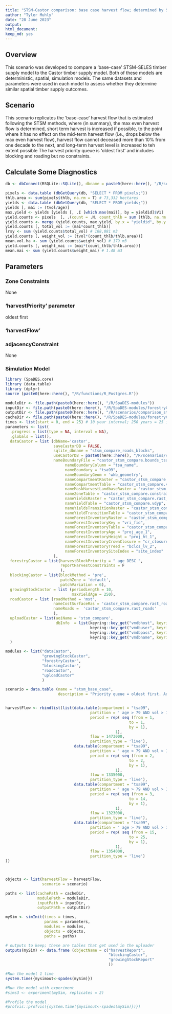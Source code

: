 ```yaml
---
title: "STSM-Castor comparison: base case harvest flow; determined by STSM adn fit to Castor model."
author: "Tyler Muhly"
date: "28 June 2023"
output:
html_document: 
keep_md: yes
---
```


```{=html}
<!--
Copyright 2023 Province of British Columbia
 
Licensed under the Apache License, Version 2.0 (the "License");
you may not use this file except in compliance with the License.
You may obtain a copy of the License at
 
http://www.apache.org/licenses/LICENSE-2.0
 
Unless required by applicable law or agreed to in writing, software distributed under the License is distributed on an "AS IS" BASIS,
WITHOUT WARRANTIES OR CONDITIONS OF ANY KIND, either express or implied.
See the License for the specific language governing permissions and limitations under the License.-->
```
## Overview

This scenario was developed to compare a 'base-case' STSM-SELES timber
supply model to the Castor timber supply model. Both of these models are
deterministic, spatial, simulation models. The same datasets and
parameters were used in each model to assess whether they determine
similar spatial timber supply outcomes.

## Scenario

This scenario replicates the 'base-case' harvest flow that is estimated
following the STSM methods, where (in summary), the max even harvest
flow is determined, short term harvest is increased if possible, to the
point where it has no effect on the mid-term harvest flow (i.e., drops
below the max even harvest flow), harvest flow cannot deceased more than
10% from one decade to the next, and long-term harvest level is
increased to teh extent possible The harvest priority queue is 'oldest
first' and includes blocking and roading but no constraints.

## Calculate Some Diagnostics

```r

db <- dbConnect(RSQLite::SQLite(), dbname = paste0(here::here(), "/R/scenarios/comparison_stsm/stsm_compare_blocks_roads_castordb.sqlite"))

pixels <- data.table (dbGetQuery(db, "SELECT * FROM pixels;"))
thlb.area <- sum(pixels$thlb, na.rm = T) # 73,332 hectares
yields <- data.table (dbGetQuery(db, "SELECT * FROM yields;"))
yields [, mai := (tvol/age)]
max.yield <- yields [yields [, .I [which.max(mai)], by = yieldid]$V1]
yield.counts <- pixels  [, .(count = .N, count_thlb = sum (thlb, na.rm = T)), by = yieldid]
yield.counts <- merge (yield.counts, max.yield, by.x = "yieldid", by.y = "yieldid")
yield.counts [, total_vol := (mai*count_thlb)]
lrsy <- sum (yield.counts$total_vol) # 108,881 m3
yield.counts [, weight_vol := (tvol*(count_thlb/thlb.area))]
mean.vol.ha <- sum (yield.counts$weight_vol) # 179 m3
yield.counts [, weight_mai := (mai*(count_thlb/thlb.area))]
mean.mai <- sum (yield.counts$weight_mai) # 1.48 m3

```

## Parameters

### Zone Constraints

None

### 'harvestPriority' parameter

oldest first

### 'harvestFlow'

### adjacencyConstraint

None

### Simulation Model

```r
library (SpaDES.core)
library (data.table)
library (dplyr)
source (paste0(here::here(), "/R/functions/R_Postgres.R"))

moduleDir <- file.path(paste0(here::here(), "/R/SpaDES-modules"))
inputDir <- file.path(paste0(here::here(), "/R/SpaDES-modules/forestryCastor/inputs")) %>% reproducible::checkPath(create = TRUE)
outputDir <- file.path(paste0(here::here(), "/R/scenarios/comparison_stsm/outputs"))
cacheDir <- file.path(paste0(here::here(), "/R/SpaDES-modules/forestryCastor"))
times <- list(start = 0, end = 25) # 10 year interval; 250 years = 25 intervals
parameters <- list(
  .progress = list(type = NA, interval = NA),
  .globals = list(),
  dataCastor = list (dbName='castor',
                     saveCastorDB = FALSE,
                     sqlite_dbname = "stsm_compare_roads_blocks",
                     useCastorDB = paste0(here::here(), "/R/scenarios/comparison_stsm/stsm_compare_blocks_roads_castordb.sqlite"),
                     nameBoundaryFile = "castor_stsm_compare.bounds_tsa99", 
                          nameBoundaryColumn = "tsa_name", 
                          nameBoundary = "tsa99", 
                          nameBoundaryGeom = 'wkb_geometry',
                          nameCompartmentRaster = "castor_stsm_compare.rast_bounds_tsa99", 
                          nameCompartmentTable = "castor_stsm_compare.vat_bounds_tsa99", 
                          nameMaskHarvestLandbaseRaster = 'castor_stsm_compare.rast_thlb', 
                          nameZoneTable = "castor_stsm_compare.constraints", 
                          nameYieldsRaster = "castor_stsm_compare.rast_ycid_vdyp", 
                          nameYieldTable = "castor_stsm_compare.vdyp", 
                          nameYieldsTransitionRaster = "castor_stsm_compare.rast_ycid_tipsy", 
                          nameYieldTransitionTable = "castor_stsm_compare.tipsy", 
                          nameForestInventoryRaster = "castor_stsm_compare.rast_vri_id", 
                          nameForestInventoryKey = "vri_fid", 
                          nameForestInventoryTable = "castor_stsm_compare.vri",
                          nameForestInventoryAge = "proj_age_1",  
                          nameForestInventoryHeight = "proj_ht_1",
                          nameForestInventoryCrownClosure = "cr_closure",                             
                          nameForestInventoryTreed = "bclcs_lv_2",
                          nameForestInventorySiteIndex = "site_index"    
                     ),
  forestryCastor = list(harvestBlockPriority = " age DESC ", 
                        reportHarvestConstraints = F
                        ),
  blockingCastor = list(blockMethod = 'pre',
                        patchZone = 'default',
                        patchVariation = 6),
  growingStockCastor = list (periodLength = 10,
                             maxYieldAge = 250),
  roadCastor = list (roadMethod = 'mst',
                     nameCostSurfaceRas = 'castor_stsm_compare.rast_road_cost',
                     nameRoads =  'castor_stsm_compare.rast_roads'
                     ),
  uploadCastor = list(aoiName = 'stsm_compare',
                      dbInfo  = list(keyring::key_get("vmdbhost", keyring="postgreSQL"), 
                                     keyring::key_get("vmdbuser", keyring="postgreSQL"), 
                                     keyring::key_get("vmdbpass", keyring="postgreSQL"),  
                                     keyring::key_get("vmdbname", keyring="postgreSQL")))
  )

modules <- list("dataCastor", 
                "growingStockCastor", 
                "forestryCastor", 
                "blockingCastor",
                "roadCastor", 
                "uploadCastor"
                )

scenario = data.table (name = "stsm_base_case",
                       description = "Priority queue = oldest first. Adjacency constraint = None. Includes roads (mst) and blocks (pre). Harvest flow = 147,300 m3/year in decade 1, 133,500 m3/year in decade 2, 132,300 m3/year in decades 3 to 14 and 135,400 m3/year in decades 15 to 25. Minimum harvest age = 80 and minimum harvest volume = 150")


harvestFlow <- rbindlist(list(data.table(compartment = "tsa99",
                                     partition = ' age > 79 AND vol > 149 ', 
                                     period = rep( seq (from = 1,
                                                      to = 1, 
                                                      by = 1),
                                                1), 
                                     flow = 1473000, 
                                     partition_type = 'live'),
                              data.table(compartment = "tsa99",
                                     partition = ' age > 79 AND vol > 149 ', 
                                     period = rep( seq (from = 2,
                                                      to = 2, 
                                                      by = 1),
                                                1), 
                                     flow = 1335000, 
                                     partition_type = 'live'),
                              data.table(compartment = "tsa99",
                                     partition = ' age > 79 AND vol > 149 ', 
                                     period = rep( seq (from = 3,
                                                      to = 14, 
                                                      by = 1),
                                                1), 
                                     flow = 1323000, 
                                     partition_type = 'live'),
                              data.table(compartment = "tsa99",
                                     partition = ' age > 79 AND vol > 149 ', 
                                     period = rep( seq (from = 15,
                                                      to = 25, 
                                                      by = 1),
                                                1), 
                                     flow = 1354000, 
                                     partition_type = 'live')  
))



objects <- list(harvestFlow = harvestFlow, 
                scenario = scenario)

paths <- list(cachePath = cacheDir,
              modulePath = moduleDir,
              inputPath = inputDir,
              outputPath = outputDir)

mySim <- simInit(times = times, 
                 params = parameters, 
                 modules = modules,
                 objects = objects, 
                 paths = paths)

# outputs to keep; these are tables that get used in the uploader
outputs(mySim) <- data.frame (objectName = c("harvestReport",
                                             "blockingCastor",
                                             "growingStockReport"
                                             ))

#Run the model 1 time
system.time({mysimout<-spades(mySim)})

#Run the model with experiment
#sims3 <- experiment(mySim, replicates = 2)

#Profile the model
#profvis::profvis({system.time({mysimout<-spades(mySim)})})


```
